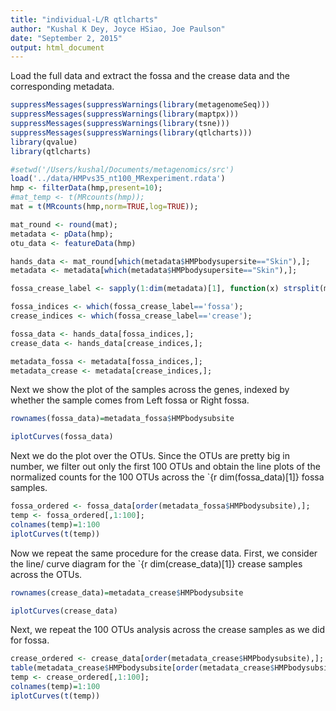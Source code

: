 ```yaml
---
title: "individual-L/R qtlcharts"
author: "Kushal K Dey, Joyce HSiao, Joe Paulson"
date: "September 2, 2015"
output: html_document
---
```


Load the full data and extract the fossa and the crease data and the corresponding metadata.

```r
suppressMessages(suppressWarnings(library(metagenomeSeq)))
suppressMessages(suppressWarnings(library(maptpx)))
suppressMessages(suppressWarnings(library(tsne)))
suppressMessages(suppressWarnings(library(qtlcharts)))
library(qvalue)
library(qtlcharts)

#setwd('/Users/kushal/Documents/metagenomics/src')
load('../data/HMPvs35_nt100_MRexperiment.rdata')
hmp <- filterData(hmp,present=10);
#mat_temp <- t(MRcounts(hmp));
mat = t(MRcounts(hmp,norm=TRUE,log=TRUE));

mat_round <- round(mat);
metadata <- pData(hmp);
otu_data <- featureData(hmp)

hands_data <- mat_round[which(metadata$HMPbodysupersite=="Skin"),];
metadata <- metadata[which(metadata$HMPbodysupersite=="Skin"),];

fossa_crease_label <- sapply(1:dim(metadata)[1], function(x) strsplit(metadata$HMPbodysubsite[x],"_")[[1]][3]);

fossa_indices <- which(fossa_crease_label=='fossa');
crease_indices <- which(fossa_crease_label=='crease');

fossa_data <- hands_data[fossa_indices,];
crease_data <- hands_data[crease_indices,];

metadata_fossa <- metadata[fossa_indices,];
metadata_crease <- metadata[crease_indices,];
```


Next we show the plot of the samples across the genes, indexed by whether the sample comes from Left fossa or Right fossa.

```r
rownames(fossa_data)=metadata_fossa$HMPbodysubsite

iplotCurves(fossa_data)
```

Next we do the plot over the OTUs. Since the OTUs are pretty big in number, we filter out only the first 100 OTUs and obtain the line plots of the normalized counts for the 100 OTUs across the `{r dim(fossa_data)[1]} fossa samples.

```r
fossa_ordered <- fossa_data[order(metadata_fossa$HMPbodysubsite),];
temp <- fossa_ordered[,1:100];
colnames(temp)=1:100
iplotCurves(t(temp))
```


Now we repeat the same procedure for the crease data. First, we consider the line/ curve diagram for the `{r dim(crease_data)[1]} crease samples across the OTUs.

```r
rownames(crease_data)=metadata_crease$HMPbodysubsite

iplotCurves(crease_data)
```

Next, we repeat the $100$ OTUs analysis across the crease samples as we did for fossa.

```r
crease_ordered <- crease_data[order(metadata_crease$HMPbodysubsite),];
table(metadata_crease$HMPbodysubsite[order(metadata_crease$HMPbodysubsite)])
temp <- crease_ordered[,1:100];
colnames(temp)=1:100
iplotCurves(t(temp))
```
